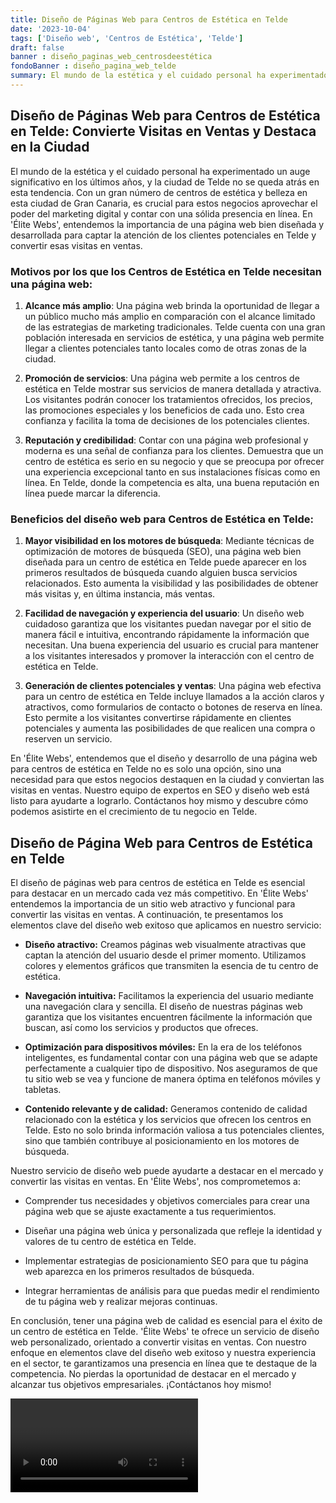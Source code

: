 ```yaml
---
title: Diseño de Páginas Web para Centros de Estética en Telde
date: '2023-10-04'
tags: ['Diseño web', 'Centros de Estética', 'Telde']
draft: false
banner : diseño_paginas_web_centrosdeestética
fondoBanner : diseño_pagina_web_telde
summary: El mundo de la estética y el cuidado personal ha experimentado un auge significativo en los últimos años, y la ciudad de Telde no se queda atrás en esta tendencia. Con un gran número de centros de estética y belleza en esta ciudad de Gran Canaria, es crucial para estos negocios aprovechar el poder del marketing digital y contar con una sólida presencia en línea. En 'Élite Webs', entendemos la importancia de una página web bien diseñada y desarrollada para captar la atención de los clientes potenciales en Telde y convertir esas visitas en ventas.
---
```


## Diseño de Páginas Web para Centros de Estética en Telde: Convierte Visitas en Ventas y Destaca en la Ciudad

El mundo de la estética y el cuidado personal ha experimentado un auge significativo en los últimos años, y la ciudad de Telde no se queda atrás en esta tendencia. Con un gran número de centros de estética y belleza en esta ciudad de Gran Canaria, es crucial para estos negocios aprovechar el poder del marketing digital y contar con una sólida presencia en línea. En 'Élite Webs', entendemos la importancia de una página web bien diseñada y desarrollada para captar la atención de los clientes potenciales en Telde y convertir esas visitas en ventas.

### Motivos por los que los Centros de Estética en Telde necesitan una página web:

1. **Alcance más amplio**: Una página web brinda la oportunidad de llegar a un público mucho más amplio en comparación con el alcance limitado de las estrategias de marketing tradicionales. Telde cuenta con una gran población interesada en servicios de estética, y una página web permite llegar a clientes potenciales tanto locales como de otras zonas de la ciudad.

2. **Promoción de servicios**: Una página web permite a los centros de estética en Telde mostrar sus servicios de manera detallada y atractiva. Los visitantes podrán conocer los tratamientos ofrecidos, los precios, las promociones especiales y los beneficios de cada uno. Esto crea confianza y facilita la toma de decisiones de los potenciales clientes.

3. **Reputación y credibilidad**: Contar con una página web profesional y moderna es una señal de confianza para los clientes. Demuestra que un centro de estética es serio en su negocio y que se preocupa por ofrecer una experiencia excepcional tanto en sus instalaciones físicas como en línea. En Telde, donde la competencia es alta, una buena reputación en línea puede marcar la diferencia.

### Beneficios del diseño web para Centros de Estética en Telde:

1. **Mayor visibilidad en los motores de búsqueda**: Mediante técnicas de optimización de motores de búsqueda (SEO), una página web bien diseñada para un centro de estética en Telde puede aparecer en los primeros resultados de búsqueda cuando alguien busca servicios relacionados. Esto aumenta la visibilidad y las posibilidades de obtener más visitas y, en última instancia, más ventas.

2. **Facilidad de navegación y experiencia del usuario**: Un diseño web cuidadoso garantiza que los visitantes puedan navegar por el sitio de manera fácil e intuitiva, encontrando rápidamente la información que necesitan. Una buena experiencia del usuario es crucial para mantener a los visitantes interesados y promover la interacción con el centro de estética en Telde.

3. **Generación de clientes potenciales y ventas**: Una página web efectiva para un centro de estética en Telde incluye llamados a la acción claros y atractivos, como formularios de contacto o botones de reserva en línea. Esto permite a los visitantes convertirse rápidamente en clientes potenciales y aumenta las posibilidades de que realicen una compra o reserven un servicio.

En 'Élite Webs', entendemos que el diseño y desarrollo de una página web para centros de estética en Telde no es solo una opción, sino una necesidad para que estos negocios destaquen en la ciudad y conviertan las visitas en ventas. Nuestro equipo de expertos en SEO y diseño web está listo para ayudarte a lograrlo. Contáctanos hoy mismo y descubre cómo podemos asistirte en el crecimiento de tu negocio en Telde.

<GifSeo />

<Cta />

## Diseño de Página Web para Centros de Estética en Telde

El diseño de páginas web para centros de estética en Telde es esencial para destacar en un mercado cada vez más competitivo. En 'Élite Webs' entendemos la importancia de un sitio web atractivo y funcional para convertir las visitas en ventas. A continuación, te presentamos los elementos clave del diseño web exitoso que aplicamos en nuestro servicio:

- **Diseño atractivo:** Creamos páginas web visualmente atractivas que captan la atención del usuario desde el primer momento. Utilizamos colores y elementos gráficos que transmiten la esencia de tu centro de estética.

- **Navegación intuitiva:** Facilitamos la experiencia del usuario mediante una navegación clara y sencilla. El diseño de nuestras páginas web garantiza que los visitantes encuentren fácilmente la información que buscan, así como los servicios y productos que ofreces.

- **Optimización para dispositivos móviles:** En la era de los teléfonos inteligentes, es fundamental contar con una página web que se adapte perfectamente a cualquier tipo de dispositivo. Nos aseguramos de que tu sitio web se vea y funcione de manera óptima en teléfonos móviles y tabletas.

- **Contenido relevante y de calidad:** Generamos contenido de calidad relacionado con la estética y los servicios que ofrecen los centros en Telde. Esto no solo brinda información valiosa a tus potenciales clientes, sino que también contribuye al posicionamiento en los motores de búsqueda.

Nuestro servicio de diseño web puede ayudarte a destacar en el mercado y convertir las visitas en ventas. En 'Élite Webs', nos comprometemos a:

- Comprender tus necesidades y objetivos comerciales para crear una página web que se ajuste exactamente a tus requerimientos.

- Diseñar una página web única y personalizada que refleje la identidad y valores de tu centro de estética en Telde.

- Implementar estrategias de posicionamiento SEO para que tu página web aparezca en los primeros resultados de búsqueda.

- Integrar herramientas de análisis para que puedas medir el rendimiento de tu página web y realizar mejoras continuas.

En conclusión, tener una página web de calidad es esencial para el éxito de un centro de estética en Telde. 'Élite Webs' te ofrece un servicio de diseño web personalizado, orientado a convertir visitas en ventas. Con nuestro enfoque en elementos clave del diseño web exitoso y nuestra experiencia en el sector, te garantizamos una presencia en línea que te destaque de la competencia. No pierdas la oportunidad de destacar en el mercado y alcanzar tus objetivos empresariales. ¡Contáctanos hoy mismo!

<Video />

<CtaBot job='Centros de Estética' city='Telde'/>

<Gmaps query='Telde+españa+maps' />
